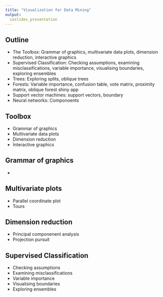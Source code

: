 ```yaml
---
title: "Visualization for Data Mining"
output:
  ioslides_presentation
---
```


## Outline

* The Toolbox: Grammar of graphics, multivariate data plots, dimension reduction, interactive graphics
* Supervised Classification: Checking assumptions, examining misclassifications, variable importance, visualising boundaries, exploring ensembles
* Trees: Exploring splits, oblique trees
* Forests: Variable importance, confusion table, vote matrix, 
proximity matrix, oblique forest shiny app
* Support vector machines: support vectors, boundary
* Neural networks: Componoents

## Toolbox

* Grammar of graphics
* Multivariate data plots 
* Dimension reduction 
* Interactive graphics

## Grammar of graphics

* 

## Multivariate plots

* Parallel coordinate plot
* Tours

## Dimension reduction

* Principal componenent analysis
* Projection pursuit

## Supervised Classification

* Checking assumptions
* Examining misclassifications
* Variable importance
* Visualising boundaries
* Exploring ensembles
